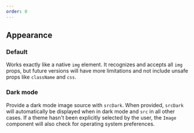 ```yaml
---
order: 0
---
```



## Appearance

### Default

Works exactly like a native `img` element. It recognizes and accepts all `img` props, but future versions will have more limitations and not include unsafe props like `className` and `css`.

<Example Component={ImageDefault} packageName="@atlaskit/image" />

### Dark mode

Provide a dark mode image source with `srcDark`. When provided, `srcDark` will automatically be displayed when in dark mode and `src` in all other cases. If a theme hasn't been explicitly selected by the user, the `Image` component will also check for operating system preferences.

<Example Component={ImageThemed} packageName="@atlaskit/image" />
